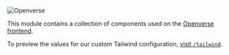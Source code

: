 
<Meta title="Introduction/Openverse UI" />

![Openverse](https://raw.githubusercontent.com/WordPress/openverse/main/brand/logo.svg)

This module contains a collection of components used on the
[Openverse frontend](https://github.com/WordPress/openverse-frontend).

To preview the values for our custom Tailwind configuration,
[visit `/tailwind`](https://wordpress.github.io/openverse-frontend/tailwind).
